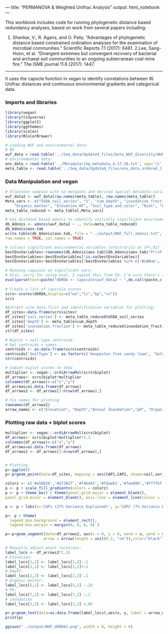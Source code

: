 --- title: "PERMANOVA & Weighted Unifrac Analysis" output: html_notebook ---

This workbook includes code for running phylogenetic distance based redundancy analyses, based on work from several papers including:

1. Shankar, V., R. Agans, and O. Paliy. "Advantages of phylogenetic distance based constrained ordination analyses for the examination of microbial communities." Scientific Reports 7.1 (2017): 6481.
2.Lee, Sang-Hoon, et al. "Divergent extremes but convergent recovery of bacterial and archaeal soil communities to an ongoing subterranean coal mine fire." The ISME journal 11.6 (2017): 1447.

--- 
It uses the capscle function in vegan to identify correlations between W. Unifrac distances and continuous environmental gradients and categorical data.

### Imports and libraries
```r
library(vegan)
library(tidyverse)
library(ggplot2)
library(ggthemes)
library(scales)
library(RColorBrewer)

# Loading WUF and environmental data:
# BD 
wuf_data = read.table('../Seq_data/Updated_files/beta_WUF_diversity/WUF_dm2.txt')
# environmental data:
env_data = read.table('../Metadata/ibp_metadata_4.17.18.txt', sep='\t', header=TRUE)
meta_table <- read.table('../Seq_data/Updated_files/env_data_ordered_like_biom.txt', header=TRUE, row.names=1, sep='\t')
```


### Data Manipulation and vegan
```r
# Eliminate samples with no metadata and derived spatial metadata variables (for now):
wuf_data2 <- wuf_data[row.names(meta_table), row.names(meta_table)] 
Meta_vars <- c("USDA_soil_series", "z", "cum_depth", "inundation_fraction.year_average", "pH",
	"Organic_matter", "Elevation_WT", "Soil_type_and_color", "Ksat", "Pb","Cu","Fe","Zn","Ca","K","Mg","P","Na", 'WLWNum')
meta_table_reduced <- meta_table[,Meta_vars]

# Use distance based adonis to identify initially significant environmental variables and write full results:
db_Adonis <- adonis(wuf_data2 ~ ., data=meta_table_reduced)
db_Adonis$aov.tab
write.table(db_Adonis$aov.tab, file = "../output/WUF_full_adonis.txt", quote = FALSE, sep = "\t",
row.names = TRUE, col.names = TRUE)

# Collect significant environmental variables (arbitrarily at [P<.01] for now)
bestEnvVariables<-rownames(db_Adonis$aov.tab)[db_Adonis$aov.tab$"Pr(>F)"<=0.01]
bestEnvVariables<-bestEnvVariables[!is.na(bestEnvVariables)]
bestEnvVariables<-bestEnvVariables[!bestEnvVariables %in% c('WLWNum', 'Soil_type_and_color')]

# Running capscale on significant vars:
# Also, sorry for using eval, I copied this from SO, I'm sure there's a more secure way to do this 
eval(parse(text=paste("dbRDA <- capscale(wuf_data2 ~ ",do.call(paste,c(as.list(bestEnvVariables),sep=" + ")),",data=meta_table_reduced)",sep="")))
 
# Create a list of capscale scores 
scrs<-scores(dbRDA,display=c("wa","lc","bp","cn"))
scrs

#Extract site data first and identification variables for plotting:
df_sites<-data.frame(scrs$sites)
df_sites['soil.series'] <- meta_table_reduced$USDA_soil_series
df_sites['depth'] <- meta_table$cum_depth
df_sites['inundation.fraction'] <- meta_table_reduced$inundation_fraction.year_average
str(df_sites)

# Biplot + soil-type centroids:
# Get centroids + names
centroids <- as.data.frame(scrs$centroids)
centroids['SoilType'] <- as.factor(c('Hoopeston fine sandy loam', 'Selma loam', 'Watseka loamy fine sand'))
str(centroids)

# Subset biplot scores to show
multiplier <- vegan:::ordiArrowMul(scrs$biplot)
df_arrows<- scrs$biplot*multiplier
colnames(df_arrows)<-c("x","y")
df_arrows=as.data.frame(df_arrows)
df_arrows2 <- df_arrows[3:nrow(df_arrows),]

# Fix names for printing
rownames(df_arrows2)
arrow_names <- c("Elevation", "Depth","Annual Inundation","pH", "Organic Matter %", "Water Table Elevation", "Pb", "Cu", "Ca")

```

### Plotting raw data + biplot scores
```r
multiplier <- vegan:::ordiArrowMul(scrs$biplot)
df_arrows<- scrs$biplot*multiplier*2.3
colnames(df_arrows)<-c("x","y")
df_arrows=as.data.frame(df_arrows)
df_arrows2 <- df_arrows[3:nrow(df_arrows),]


# Plotting
p<-ggplot()
p<-p+geom_point(data=df_sites, mapping = aes(CAP1,CAP2, shape=soil.series, fill=inundation.fraction), size=3, alpha = .7, color='black') + scale_shape_manual(values=c(21,22,24)) + xlim(-2.2, 2.13)

colorz <- c('#a50026','#d73027','#f46d43','#fdae61','#fee090','#ffffbf','#e0f3f8','#abd9e9','#74add1','#4575b4','#313695')
p <- p + scale_fill_gradientn(colors = colorz)
p <- p + theme_bw() + theme(panel.grid.major = element_blank(),
panel.grid.minor = element_blank(), axis.line = element_line(colour = "black"))

p <- p + labs(x='CAP1 (27% Variance Explained)', y='CAP2 (7% Variance Explained)', shape='Soil Series', color='Inundation Fraction') + ggtitle("Weighted Unifrac Distance Based Redundancy Analysis")

p<- p + theme(
  legend.box.background = element_rect(),
  legend.box.margin = margin(6, 6, 6, 6) )

p<-p+geom_segment(data=df_arrows2, aes(x = 0, y = 0, xend = x, yend = y),
                 arrow = arrow(length = unit(0.2, "cm")),color="black",alpha=1)

# Manually adjust point locations:
label_locs <- df_arrows2*1.15
# Elevation:
label_locs[1,2] <- label_locs[1,2]-.1
label_locs[1,1] <- label_locs[1,1]+.1
# Depth:
label_locs[2,2] <- label_locs[2,2]-.1
# Organic matter: 
label_locs[5,1] <- label_locs[5,1] -.25
# Pb:
label_locs[7,1] <- label_locs[7,1] -.1
# inundation
label_locs[3,2] <- label_locs[3,2] +.05

p<-p+geom_text(data=as.data.frame(label_locs),aes(x, y, label = arrow_names),color="black",alpha=1,size=3.5)
print(p)

ggsave("../output/WUF_dbRDA3.png", width = 8, height = 6)
```



